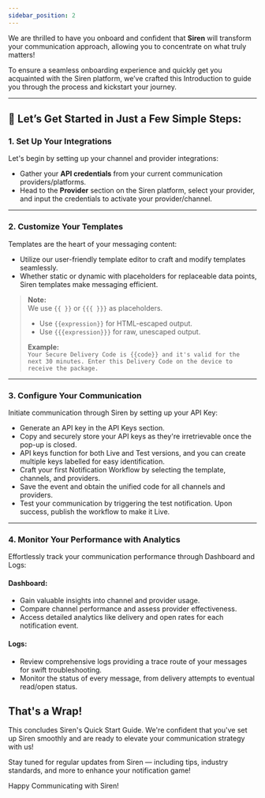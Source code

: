 ```yaml
---
sidebar_position: 2
---
```


We are thrilled to have you onboard and confident that **Siren** will transform your communication approach, allowing you to concentrate on what truly matters!

To ensure a seamless onboarding experience and quickly get you acquainted with the Siren platform, we’ve crafted this Introduction to guide you through the process and kickstart your journey.

---

## 🚀 Let’s Get Started in Just a Few Simple Steps:

### **1. Set Up Your Integrations**

Let's begin by setting up your channel and provider integrations:

- Gather your **API credentials** from your current communication providers/platforms.
- Head to the **Provider** section on the Siren platform, select your provider, and input the credentials to activate your provider/channel.

---

### **2. Customize Your Templates**

Templates are the heart of your messaging content:

- Utilize our user-friendly template editor to craft and modify templates seamlessly.
- Whether static or dynamic with placeholders for replaceable data points, Siren templates make messaging efficient.

> **Note:**  
> We use `{{ }}` or `{{{ }}}` as placeholders.
> 
> - Use `{{expression}}` for HTML-escaped output.  
> - Use `{{{expression}}}` for raw, unescaped output.  
> 
> **Example:**  
> `Your Secure Delivery Code is {{code}} and it's valid for the next 30 minutes. Enter this Delivery Code on the device to receive the package.`

---

### **3. Configure Your Communication**

Initiate communication through Siren by setting up your API Key:

- Generate an API key in the API Keys section.
- Copy and securely store your API keys as they're irretrievable once the pop-up is closed.
- API keys function for both Live and Test versions, and you can create multiple keys labelled for easy identification.
- Craft your first Notification Workflow by selecting the template, channels, and providers.  
- Save the event and obtain the unified code for all channels and providers.
- Test your communication by triggering the test notification. Upon success, publish the workflow to make it Live.

---

### **4. Monitor Your Performance with Analytics**

Effortlessly track your communication performance through Dashboard and Logs:

#### **Dashboard:**
- Gain valuable insights into channel and provider usage.
- Compare channel performance and assess provider effectiveness.
- Access detailed analytics like delivery and open rates for each notification event.

#### **Logs:**
- Review comprehensive logs providing a trace route of your messages for swift troubleshooting.
- Monitor the status of every message, from delivery attempts to eventual read/open status.



##  **That's a Wrap!**

This concludes Siren's Quick Start Guide. We're confident that you've set up Siren smoothly and are ready to elevate your communication strategy with us!

Stay tuned for regular updates from Siren — including tips, industry standards, and more to enhance your notification game!



Happy Communicating with Siren!
